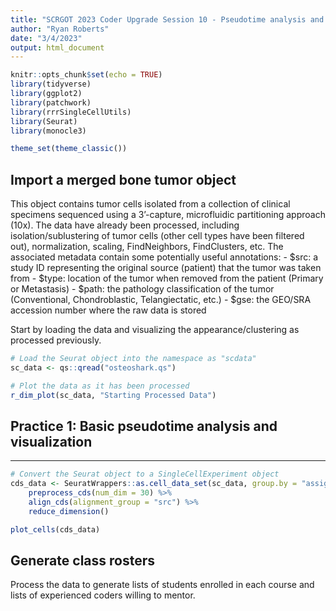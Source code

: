 ```yaml
---
title: "SCRGOT 2023 Coder Upgrade Session 10 - Pseudotime analysis and RNA velocity"
author: "Ryan Roberts"
date: "3/4/2023"
output: html_document
---
```


```r
knitr::opts_chunk$set(echo = TRUE)
library(tidyverse)
library(ggplot2)
library(patchwork)
library(rrrSingleCellUtils)
library(Seurat)
library(monocle3)

theme_set(theme_classic())
```

## Import a merged bone tumor object 

This object contains tumor cells isolated from a collection of clinical specimens sequenced using a 3'-capture, microfluidic partitioning approach (10x). The data have already been processed, including isolation/sublustering of tumor cells (other cell types have been filtered out), normalization, scaling, FindNeighbors, FindClusters, etc. The associated metadata contain some potentially useful annotations:
    - $src: a study ID representing the original source (patient) that the tumor was taken from
    - $type: location of the tumor when removed from the patient (Primary or Metastasis)
    - $path: the pathology classification of the tumor (Conventional, Chondroblastic, Telangiectatic, etc.)
    - $gse: the GEO/SRA accession number where the raw data is stored

Start by loading the data and visualizing the appearance/clustering as processed previously.

```r
# Load the Seurat object into the namespace as "scdata"
sc_data <- qs::qread("osteoshark.qs")

# Plot the data as it has been processed
r_dim_plot(sc_data, "Starting Processed Data")
```

## Practice 1: Basic pseudotime analysis and visualization 

***

```r
# Convert the Seurat object to a SingleCellExperiment object
cds_data <- SeuratWrappers::as.cell_data_set(sc_data, group.by = "assignment") %>%
    preprocess_cds(num_dim = 30) %>%
    align_cds(alignment_group = "src") %>%
    reduce_dimension()

plot_cells(cds_data)

```

## Generate class rosters

Process the data to generate lists of students enrolled in each course and lists of experienced coders willing to mentor.

```r

```

